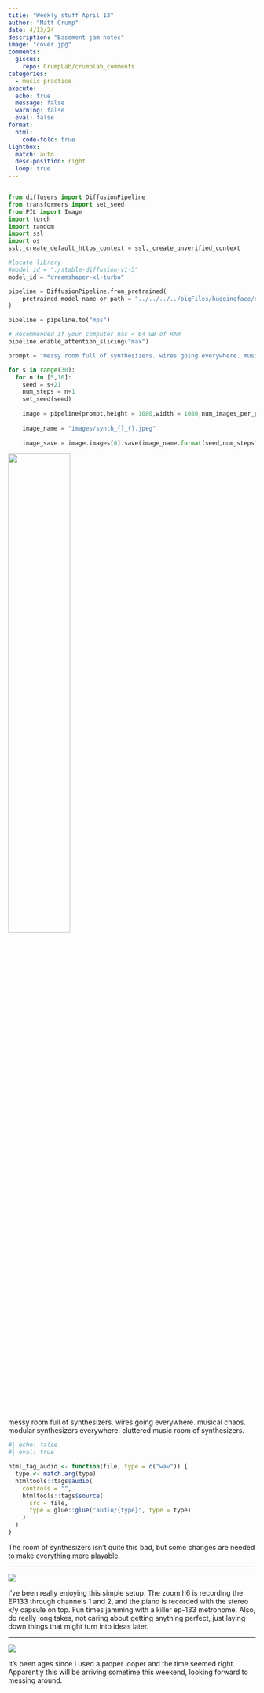 ```yaml
---
title: "Weekly stuff April 13"
author: "Matt Crump"
date: 4/13/24
description: "Basement jam notes"
image: "cover.jpg"
comments:
  giscus: 
    repo: CrumpLab/crumplab_comments
categories: 
  - music practice
execute: 
  echo: true
  message: false
  warning: false
  eval: false
format:
  html:
    code-fold: true
lightbox: 
  match: auto
  desc-position: right
  loop: true
---
```


```r

```

```python
from diffusers import DiffusionPipeline
from transformers import set_seed
from PIL import Image
import torch
import random
import ssl
import os
ssl._create_default_https_context = ssl._create_unverified_context

#locate library
#model_id = "./stable-diffusion-v1-5"
model_id = "dreamshaper-xl-turbo"

pipeline = DiffusionPipeline.from_pretrained(
	pretrained_model_name_or_path = "../../../../bigFiles/huggingface/dreamshaper-xl-turbo/"
)

pipeline = pipeline.to("mps")

# Recommended if your computer has < 64 GB of RAM
pipeline.enable_attention_slicing("max")

prompt = "messy room full of synthesizers. wires going everywhere. musical chaos. modular synthesizers everywhere. cluttered music room of synthesizers."

for s in range(30):
  for n in [5,10]:
    seed = s+21
    num_steps = n+1
    set_seed(seed)
    
    image = pipeline(prompt,height = 1080,width = 1080,num_images_per_prompt = 1,num_inference_steps=num_steps)
    
    image_name = "images/synth_{}_{}.jpeg"
    
    image_save = image.images[0].save(image_name.format(seed,num_steps))

```

![](cover.jpg){width="50%" fig-align="left"}

::: column-margin
messy room full of synthesizers. wires going everywhere. musical chaos. modular synthesizers everywhere. cluttered music room of synthesizers.
:::

```r
#| echo: false
#| eval: true

html_tag_audio <- function(file, type = c("wav")) {
  type <- match.arg(type)
  htmltools::tags$audio(
    controls = "",
    htmltools::tags$source(
      src = file,
      type = glue::glue("audio/{type}", type = type)
    )
  )
}

```

The room of synthesizers isn't quite this bad, but some changes are needed to make everything more playable.

------------------------------------------------------------------------

![](images/IMG_3257-01.jpeg)

I've been really enjoying this simple setup. The zoom h6 is recording the EP133 through channels 1 and 2, and the piano is recorded with the stereo x/y capsule on top. Fun times jamming with a killer ep-133 metronome. Also, do really long takes, not caring about getting anything perfect, just laying down things that might turn into ideas later.

------------------------------------------------------------------------

![](images/BOSS RC505 MKII 2-01.jpg)

It's been ages since I used a proper looper and the time seemed right. Apparently this will be arriving sometime this weekend, looking forward to messing around.
